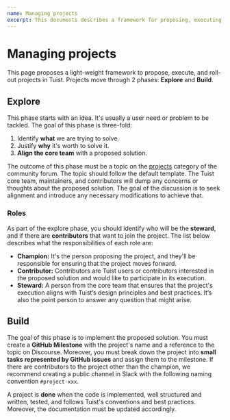 ```yaml
---
name: Managing projects
excerpt: This documents describes a framework for proposing, executing, and rolling out projects.
---
```


# Managing projects

This page proposes a light-weight framework to propose, execute, and roll-out projects in Tuist. Projects move through 2 phases: **Explore** and **Build**.

## Explore

This phase starts with an idea. It's usually a user need or problem to be tackled. The goal of this phase is three-fold:

1. Identify **what** we are trying to solve.
2. Justify **why** it's worth to solve it.
3. **Align the core team** with a proposed solution.

The outcome of this phase must be a topic on the [projects](https://community.tuist.io/c/projects/14) category of the community forum. The topic should follow the default template. The Tuist core team, maintainers, and contributors will dump any concerns or thoughts about the proposed solution. The goal of the discussion is to seek alignment and introduce any necessary modifications to achieve that.

### Roles

As part of the explore phase, you should identify who will be the **steward**, and if there are **contributors** that want to join the project. The list below describes what the responsibilities of each role are:

- **Champion:** It's the person proposing the project, and they'll be responsible for ensuring that the project moves forward.
- **Contributor:** Contributors are Tuist users or contributors interested in the proposed solution and would like to participate in its execution.
- **Steward:** A person from the core team that ensures that the project's execution aligns with Tuist’s design principles and best practices. It’s also the point person to answer any question that might arise.

## Build

The goal of this phase is to implement the proposed solution. You must create a **GitHub Milestone** with the project's name and a reference to the topic on Discourse. Moreover, you must break down the project into **small tasks represented by GitHub issues** and assign them to the milestone. If there are contributors to the project other than the champion, we recommend creating a public channel in Slack with the following naming convention `#project-xxx`.

A project is **done** when the code is implemented, well structured and written, tested, and follows Tuist's conventions and best practices. Moreover, the documentation must be updated accordingly.
